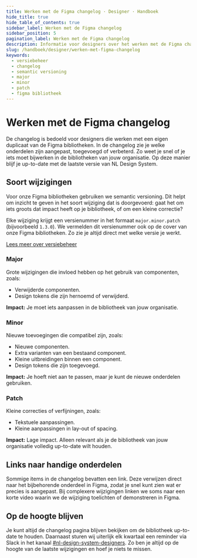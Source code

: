```yaml
---
title: Werken met de Figma changelog · Designer · Handboek
hide_title: true
hide_table_of_contents: true
sidebar_label: Werken met de Figma changelog
sidebar_position: 5
pagination_label: Werken met de Figma changelog
description: Informatie voor designers over het werken met de Figma changelog.
slug: /handboek/designer/werken-met-figma-changelog
keywords:
  - versiebeheer
  - changelog
  - semantic versioning
  - major
  - minor
  - patch
  - figma bibliotheek
---
```


# Werken met de Figma changelog

De changelog is bedoeld voor designers die werken met een eigen duplicaat van de Figma bibliotheken. In de changelog zie je welke onderdelen zijn aangepast, toegevoegd of verbeterd. Zo weet je snel of je iets moet bijwerken in de bibliotheken van jouw organisatie. Op deze manier blijf je up-to-date met de laatste versie van NL Design System.

<!--
[Bekijk de changelog](#)
-->

## Soort wijzigingen

Voor onze Figma bibliotheken gebruiken we semantic versioning. Dit helpt om inzicht te geven in het soort wijziging dat is doorgevoerd: gaat het om iets groots dat impact heeft op je bibliotheek, of om een kleine correctie?

Elke wijziging krijgt een versienummer in het formaat `major.minor.patch` (bijvoorbeeld `1.3.0`). We vermelden dit versienummer ook op de cover van onze Figma bibliotheken. Zo zie je altijd direct met welke versie je werkt.

[Lees meer over versiebeheer](/handboek/designer/design-tokens-versiebeheer/)

### Major

Grote wijzigingen die invloed hebben op het gebruik van componenten, zoals:

- Verwijderde componenten.
- Design tokens die zijn hernoemd of verwijderd.

**Impact:** Je moet iets aanpassen in de bibliotheek van jouw organisatie.

### Minor

Nieuwe toevoegingen die compatibel zijn, zoals:

- Nieuwe componenten.
- Extra varianten van een bestaand component.
- Kleine uitbreidingen binnen een component.
- Design tokens die zijn toegevoegd.

**Impact:** Je hoeft niet aan te passen, maar je kunt de nieuwe onderdelen gebruiken.

### Patch

Kleine correcties of verfijningen, zoals:

- Tekstuele aanpassingen.
- Kleine aanpassingen in lay-out of spacing.

**Impact:** Lage impact. Alleen relevant als je de bibliotheek van jouw organisatie volledig up-to-date wilt houden.

## Links naar handige onderdelen

Sommige items in de changelog bevatten een link. Deze verwijzen direct naar het bijbehorende onderdeel in Figma, zodat je snel kunt zien wat er precies is aangepast. Bij complexere wijzigingen linken we soms naar een korte video waarin we de wijziging toelichten of demonstreren in Figma.

## Op de hoogte blijven

Je kunt altijd de changelog pagina blijven bekijken om de bibliotheek up-to-date te houden. Daarnaast sturen wij uiterlijk elk kwartaal een reminder via Slack in het kanaal [#nl-design-system-designers](https://codefornl.slack.com/archives/C01D78C2E4E). Zo ben je altijd op de hoogte van de laatste wijzigingen en hoef je niets te missen.
